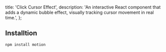   title: 'Click Cursor Effect',
  description:
    'An interactive React component that adds a dynamic bubble effect, visually tracking cursor movement in real time.',
};

<ComponentCodePreview name='clickeffect-cursor' />

## Installtion

```bash
npm install motion
```
